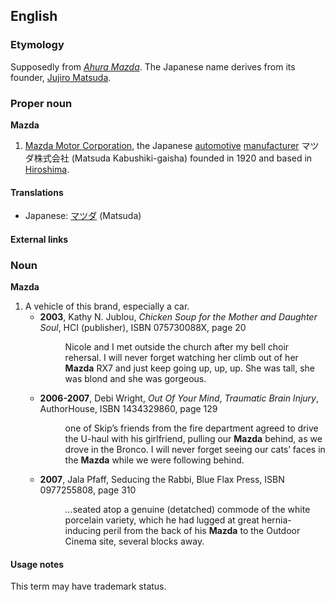 ==English==

===Etymology===
Supposedly from ''[[Ahura Mazda]]''. The Japanese name derives from its founder, [[w:Jujiro Matsuda|Jujiro Matsuda]].

===Proper noun===
'''Mazda'''

# [[w:Mazda|Mazda Motor Corporation]], the Japanese [[automotive]] [[manufacturer]] マツダ株式会社 (Matsuda Kabushiki-gaisha) founded in 1920 and based in [[Hiroshima]].

====Translations====
{{trans-top|Mazda Motor Corporation}}
{{trans-mid}}
*Japanese: [[マツダ]] (Matsuda)
{{trans-bottom}}

====External links====
{{pedialite}}

===Noun===
'''Mazda'''

# A vehicle of this brand, especially a car.
#* '''2003''', Kathy N. Jublou, ''Chicken Soup for the Mother and Daughter Soul'', HCI (publisher), ISBN 075730088X, page 20
#*: Nicole and I met outside the church after my bell choir rehersal. I will never forget watching her climb out of her '''Mazda''' RX7 and just keep going up, up, up. She was tall, she was blond and she was gorgeous.
#* '''2006-2007''', Debi Wright, ''Out Of Your Mind'', ''Traumatic Brain Injury'', AuthorHouse, ISBN 1434329860, page 129 
#*: <!--Then -->one of Skip’s friends from the fire department agreed to drive the U-haul with his girlfriend, pulling our '''Mazda''' behind, as we drove in the Bronco. I will never forget seeing our cats’ faces in the '''Mazda''' while we were following behind.
#* '''2007''', Jala Pfaff, Seducing the Rabbi, Blue Flax Press, ISBN 0977255808, page 310
#*: ''...''seated atop a genuine (detatched) commode of the white porcelain variety, which he had lugged at great hernia-inducing peril from the back of his '''Mazda''' to the Outdoor Cinema site, several blocks away.

====Usage notes====
This term may have trademark status.